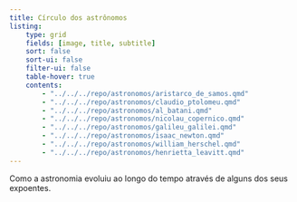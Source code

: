 ```yaml
---
title: Círculo dos astrônomos
listing:
    type: grid
    fields: [image, title, subtitle]
    sort: false
    sort-ui: false
    filter-ui: false
    table-hover: true
    contents:
        - "../../../repo/astronomos/aristarco_de_samos.qmd"
        - "../../../repo/astronomos/claudio_ptolomeu.qmd"
        - "../../../repo/astronomos/al_batani.qmd"        
        - "../../../repo/astronomos/nicolau_copernico.qmd"
        - "../../../repo/astronomos/galileu_galilei.qmd"
        - "../../../repo/astronomos/isaac_newton.qmd"
        - "../../../repo/astronomos/william_herschel.qmd"
        - "../../../repo/astronomos/henrietta_leavitt.qmd"
---
```


Como a astronomia evoluiu ao longo do tempo através de alguns dos seus expoentes.

